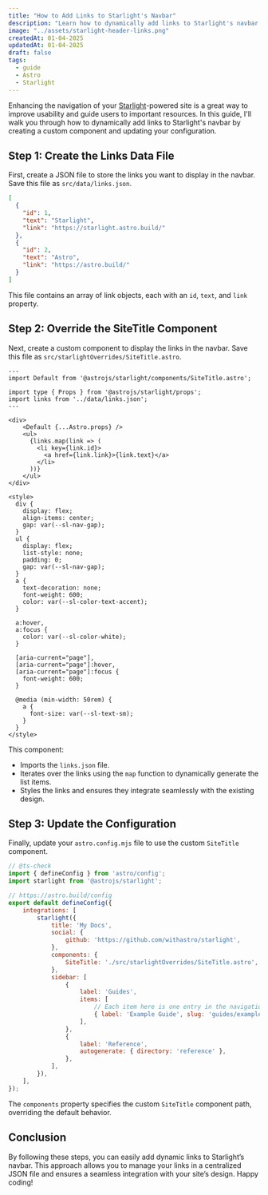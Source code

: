 ```yaml
---
title: "How to Add Links to Starlight's Navbar"
description: "Learn how to dynamically add links to Starlight's navbar."
image: "../assets/starlight-header-links.png"
createdAt: 01-04-2025
updatedAt: 01-04-2025
draft: false
tags:
  - guide
  - Astro
  - Starlight
---
```


Enhancing the navigation of your [Starlight](https://starlight.astro.build/)-powered site is a great way to improve usability and guide users to important resources. In this guide, I'll walk you through how to dynamically add links to Starlight's navbar by creating a custom component and updating your configuration.

## Step 1: Create the Links Data File

First, create a JSON file to store the links you want to display in the navbar. Save this file as `src/data/links.json`.

```json title="links.json"
[
  {
    "id": 1,
    "text": "Starlight",
    "link": "https://starlight.astro.build/"
  },
  {
    "id": 2,
    "text": "Astro",
    "link": "https://astro.build/"
  }
]
```

This file contains an array of link objects, each with an `id`, `text`, and `link` property.

## Step 2: Override the SiteTitle Component

Next, create a custom component to display the links in the navbar. Save this file as `src/starlightOverrides/SiteTitle.astro`.

```astro title="SiteTitle.astro" {5, 11-15}
---
import Default from '@astrojs/starlight/components/SiteTitle.astro';

import type { Props } from '@astrojs/starlight/props';
import links from '../data/links.json';
---

<div>
    <Default {...Astro.props} />
    <ul>
      {links.map(link => (
        <li key={link.id}>
          <a href={link.link}>{link.text}</a>
        </li>
      ))}
    </ul>
</div>

<style>
  div {
    display: flex;
    align-items: center;
    gap: var(--sl-nav-gap);
  }
  ul {
    display: flex;
    list-style: none;
    padding: 0;
    gap: var(--sl-nav-gap);
  }
  a {
    text-decoration: none;
    font-weight: 600;
    color: var(--sl-color-text-accent);
  }

  a:hover,
  a:focus {
    color: var(--sl-color-white);
  }

  [aria-current="page"],
  [aria-current="page"]:hover,
  [aria-current="page"]:focus {
    font-weight: 600;
  }

  @media (min-width: 50rem) {
    a {
      font-size: var(--sl-text-sm);
    }
  }
</style>
```

This component:
- Imports the `links.json` file.
- Iterates over the links using the `map` function to dynamically generate the list items.
- Styles the links and ensures they integrate seamlessly with the existing design.

## Step 3: Update the Configuration

Finally, update your `astro.config.mjs` file to use the custom `SiteTitle` component.

```js title="astro.config.mjs" {13-15}
// @ts-check
import { defineConfig } from 'astro/config';
import starlight from '@astrojs/starlight';

// https://astro.build/config
export default defineConfig({
	integrations: [
		starlight({
			title: 'My Docs',
			social: {
				github: 'https://github.com/withastro/starlight',
			},
			components: {
				SiteTitle: './src/starlightOverrides/SiteTitle.astro',
			},
			sidebar: [
				{
					label: 'Guides',
					items: [
						// Each item here is one entry in the navigation menu.
						{ label: 'Example Guide', slug: 'guides/example' },
					],
				},
				{
					label: 'Reference',
					autogenerate: { directory: 'reference' },
				},
			],
		}),
	],
});
```

The `components` property specifies the custom `SiteTitle` component path, overriding the default behavior.

## Conclusion

By following these steps, you can easily add dynamic links to Starlight’s navbar. This approach allows you to manage your links in a centralized JSON file and ensures a seamless integration with your site’s design. Happy coding!
